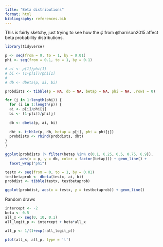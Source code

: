 ```yaml
---
title: "Beta distributions"
format: html
bibliography: references.bib
---
```


This is fairly sketchy, just trying to see how the $\phi$ from @harrison2015 affect beta probability distributions.

```r
library(tidyverse)
```

```r
p <- seq(from = 0, to = 1, by = 0.01)
phi <- seq(from = 0.1, to = 1, by = 0.1)
```

```r


# ai <- p[1]/phi[1]
# bi <- (1-p[1])/phi[1]
# 
# db <- dbeta(p, ai, bi)

probdists <- tibble(p = NA, db = NA, betap = NA, phi = NA, .rows = 0)

for (j in 1:length(phi)) {
  for (i in 1:length(p)) {
  ai <- p[i]/phi[j]
  bi <- (1-p[i])/phi[j]
  
  db <- dbeta(p, ai, bi)
  
  dbt <- tibble(p, db, betap = p[i], phi = phi[j])
  probdists <- rbind(probdists, dbt)
}
}


```

```r
ggplot(probdists |> filter(betap %in% c(0.1, 0.25, 0.5, 0.75, 0.9)), 
       aes(x = p, y = db, color = factor(betap))) + geom_line() +
  facet_wrap("phi")
```

```r
testx <- seq(from = 0, to = 1, by = 0.01)
testbetaprob <- dbeta(testx, ai, bi)
probdist <- tibble(testx, testbetaprob)

ggplot(probdist, aes(x = testx, y = testbetaprob)) + geom_line()
```

Random draws

```r
intercept <- -2
beta <- 0.5
all_x <- seq(0, 10, 0.1)
all_logit_p <- intercept + beta*all_x

all_p <- 1/(1+exp(-all_logit_p))
```

```r
plot(all_x, all_p, type = 'l')
```
